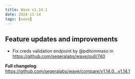 ```yaml
---
title: Wave v1.14.1
date: 2024-11-14
tags: [wave]
---
```


## Feature updates and improvements

* Fix creds validation endpoint by @pditommaso in https://github.com/seqeralabs/wave/pull/740

**Full changelog**: https://github.com/seqeralabs/wave/compare/v1.14.0...v1.14.1

